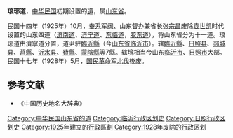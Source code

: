 '''琅琊道'''，[[中华民国|中华民国]]初期设置的[[道_(行政区划)|道]]，属[[山东省_(中华民国)|山东省]]。

民国十四年（1925年）10月，[[奉系军阀|奉系军阀]]、山东督办兼省长[[张宗昌|张宗昌]]废除[[袁世凯|袁世凯]]时代设置的山东四道（[[济南道|济南道]]、[[济宁道|济宁道]]、[[东临道|东临道]]，[[胶东道|胶东道]]），将山东省分为十一道。琅琊道由濟寧道分置，道尹驻[[臨沂縣|臨沂縣]]（今[[山东省|山东省]][[临沂市|临沂市]]）。辖[[臨沂縣|臨沂縣]]、[[日照县|日照县]]、[[郯城县|郯城县]]、[[莒縣|莒縣]]、[[沂水县|沂水县]]、[[費縣|費縣]]、[[蒙陰縣|蒙陰縣]]等7縣。辖境相当今山东[[临沂市|临沂市]]、[[日照市|日照市]]大部。民国十七年（1928年）5月，[[国民革命军|国民革命军]][[北伐|北伐]]後废。 
==参考文献==
* 《中国历史地名大辞典》
[[Category:中华民国山东省的道|Category:中华民国山东省的道]]
[[Category:临沂行政区划史|Category:临沂行政区划史]]
[[Category:日照行政区划史|Category:日照行政区划史]]
[[Category:1925年建立的行政區劃|Category:1925年建立的行政區劃]]
[[Category:1928年废除的行政区划|Category:1928年废除的行政区划]]